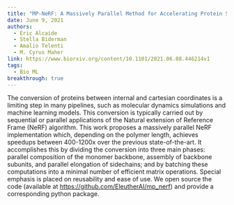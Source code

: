 ```yaml
---
title: "MP-NeRF: A Massively Parallel Method for Accelerating Protein Structure Reconstruction from Internal Coordinates"
date: June 9, 2021
authors:
  - Eric Alcaide
  - Stella Biderman
  - Amalio Telenti
  - M. Cyrus Maher
link: https://www.biorxiv.org/content/10.1101/2021.06.08.446214v1
tags:
  - Bio ML
breakthrough: true
---
```


The conversion of proteins between internal and cartesian coordinates is a limiting step in many pipelines, such as molecular dynamics simulations and machine learning models. This conversion is typically carried out by sequential or parallel applications of the Natural extension of Reference Frame (NeRF) algorithm. This work proposes a massively parallel NeRF implementation which, depending on the polymer length, achieves speedups between 400-1200x over the previous state-of-the-art. It accomplishes this by dividing the conversion into three main phases: parallel composition of the monomer backbone, assembly of backbone subunits, and parallel elongation of sidechains; and by batching these computations into a minimal number of efficient matrix operations. Special emphasis is placed on reusability and ease of use. We open source the code (available at https://github.com/EleutherAI/mp_nerf) and provide a corresponding python package.
